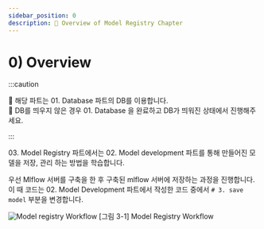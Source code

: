 ```yaml
---
sidebar_position: 0
description: 📌 Overview of Model Registry Chapter
---
```


# 0) Overview

:::caution

📌  해당 파트는 <Part>01. Database</Part> 파트의 DB를 이용합니다.  
📌  DB를 띄우지 않은 경우 <Part>01. Database</Part> 을 완료하고 DB가 띄워진 상태에서 진행해주세요.

:::
 
<Part>03. Model Registry</Part> 파트에서는 <Part>02. Model development</Part> 파트를 통해 만들어진 모델을 저장, 관리 하는 방법을 학습합니다.

우선 Mlflow 서버를 구축을 한 후 구축된 mlflow 서버에 저장하는 과정을 진행합니다.
이 때 코드는 <Part>02. Model Development</Part> 파트에서 작성한 코드 중에서 `# 3. save model` 부분을 변경합니다.

<div style={{textAlign: 'center'}}>

![Model registry Workflow](./img/model-registry-1.png)
[그림 3-1] Model Registry Workflow
</div>
